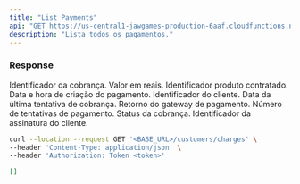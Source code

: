 ```yaml
---
title: "List Payments"
api: "GET https://us-central1-jawgames-production-6aaf.cloudfunctions.net/customers/charges"
description: "Lista todos os pagamentos."
---
```


### Response

<ResponseField name="id" type="string">
  Identificador da cobrança.
</ResponseField>

<ResponseField name="amount" type="number">
  Valor em reais.
</ResponseField>

<ResponseField name="catalogProductId" type="string">
  Identificador produto contratado.
</ResponseField>

<ResponseField name="createdAt" type="datetime">
  Data e hora de criação do pagamento.
</ResponseField>

<ResponseField name="customerId" type="string">
  Identificador do cliente.
</ResponseField>

<ResponseField name="lastRetry" type="datetime">
  Data da última tentativa de cobrança.
</ResponseField>

<ResponseField name="paymentProcessorResponseData" type="object">
  Retorno do gateway de pagamento.
</ResponseField>

<ResponseField name="retries" type="number">
  Número de tentativas de pagamento.
</ResponseField>

<ResponseField name="status" type="string">
  Status da cobrança.
</ResponseField>

<ResponseField name="subscriptionId" type="string">
  Identificador da assinatura do cliente.
</ResponseField>

<RequestExample>

```bash Request
curl --location --request GET '<BASE_URL>/customers/charges' \
--header 'Content-Type: application/json' \
--header 'Authorization: Token <token>'
```

</RequestExample>

<ResponseExample>

```json Response 200
[]
```

</ResponseExample>
